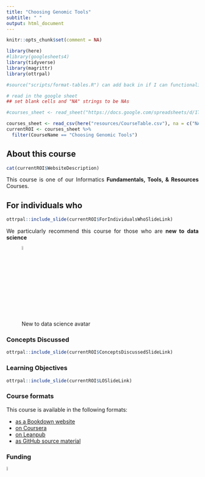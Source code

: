 ```yaml
---
title: "Choosing Genomic Tools"
subtitle: " "
output: html_document
---
```


<style type="text/css">
  body{
  text-align: justify;
  text-justify: inter-word;
}
</style>

<style>
 pre {
        border: 0;
    }
</style>

```r
knitr::opts_chunk$set(comment = NA)
```
 
```r

library(here)
#library(googlesheets4)
library(tidyverse)
library(magrittr)
library(ottrpal)

#source("scripts/format-tables.R") can add back in if I can functionalize this -- which I totally can from what I was reading online
```


```r
# read in the google sheet
## set blank cells and "NA" strings to be NAs

#courses_sheet <- read_sheet("https://docs.google.com/spreadsheets/d/1TiNdu92hK-0FN8GbmWi_QbdUaX2yJF76yFt2oljm_qE/edit?usp=sharing", na = c("NA", ""))

courses_sheet <- read_csv(here("resources/CourseTable.csv"), na = c("NA", ""))
currentROI <- courses_sheet %>%
  filter(CourseName == "Choosing Genomic Tools")
```
## About this course

```r
cat(currentROI$WebsiteDescription)
```

This course is one of our Informatics **Fundamentals, Tools, & Resources** Courses.

## For individuals who

```r
ottrpal::include_slide(currentROI$ForIndividualsWhoSlideLink)
```

We particularly recommend this course for those who are **new to data science**

![New to data science avatar](resources/images/NewToDataScience.png){width=5% height=5%}

### Concepts Discussed

```r
ottrpal::include_slide(currentROI$ConceptsDiscussedSlideLink)
```

### Learning Objectives

```r
ottrpal::include_slide(currentROI$LOSlideLink)
```

### Course formats

This course is available in the following formats:

- [as a Bookdown website](`r currentROI$BookdownLink`)
- [on Coursera](`r currentROI$CourseraLink`)
- [on Leanpub](`r currentROI$LeanpubLink`)
- [as GitHub source material](`r currentROI$GithubLink`)

### Funding

[![ITCR](resources/images/ITCRLogo.png){width=5% height=5%}](https://itcr.cancer.gov/)
